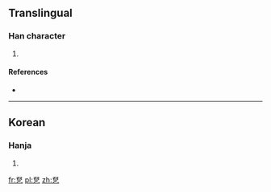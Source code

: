 ==Translingual==

===Han character===
{{Han char|rn=5|rad=乙|as=05|sn=6|four=|canj=尸口弓 (SRN)|ids=⿱[[召]][[乙]]}}

# {{defn|Han|sort=乙05}}

====References====
* {{Han ref|kx=0084.141|dkj=|dj=|hdz=|uh=3412|ud=13330|bh=|bd=}}

----

==Korean==

===Hanja===
{{ko-hanja|hangeul=졸|rv=jol|mr=chol|y=col}}

# {{defn|lang=ko|sort=乙05}}

[[fr:㐒]]
[[pl:㐒]]
[[zh:㐒]]